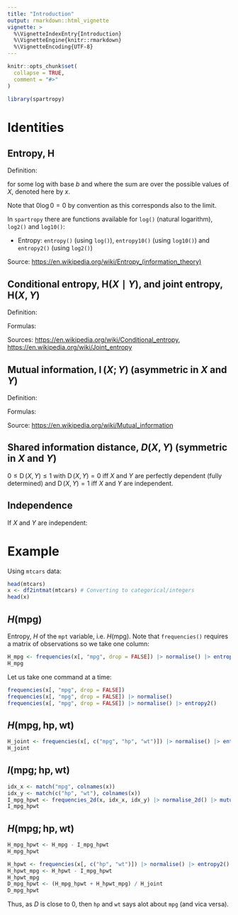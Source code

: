 ```yaml
---
title: "Introduction"
output: rmarkdown::html_vignette
vignette: >
  %\VignetteIndexEntry{Introduction}
  %\VignetteEngine{knitr::rmarkdown}
  %\VignetteEncoding{UTF-8}
---
```


```r
knitr::opts_chunk$set(
  collapse = TRUE,
  comment = "#>"
)
```

```r
library(spartropy)
```


# Identities

## Entropy, $\mathrm{H}$

Definition:

\begin{align}
  \mathrm{H}(X) &= - \sum_{x} P(X = x) \log_b P(X = x)
\end{align}
for some log with base $b$ and where the sum are over the possible values of $X$, denoted here by $x$.

Note that $0 \log 0 = 0$ by convention as this corresponds also to the limit.

In `spartropy` there are functions available for `log()` (natural logarithm), 
`log2()` and `log10()`:

* Entropy: `entropy()` (using `log()`), `entropy10()` (using `log10()`) and `entropy2()` (using `log2()`)


Source: <https://en.wikipedia.org/wiki/Entropy_(information_theory)>

## Conditional entropy, $\mathrm{H}(X \mid Y)$, and joint entropy, $\mathrm{H}(X, Y)$

Definition:

\begin{align}
  \mathrm{H}(X \mid Y) 
  &= - \sum_{x, y} P(X = x \mid Y = y) \log_b \frac{P(X = x \mid Y = y)}{P(Y = y)} \\
  \mathrm{H}(X , Y) 
  &= - \sum_{x, y} P(X = x \mid Y = y) \log_b P(X = x \mid Y = y) 
\end{align}

Formulas:

\begin{align}
  \mathrm{H}(X \mid Y) &= \mathrm{H}(X, Y) - \mathrm{H}(Y) \\
  \mathrm{H}(Y \mid X) &= \mathrm{H}(X, Y) - \mathrm{H}(X) 
\end{align}


\begin{align}
  \mathrm{H}(X , Y) 
  &= \mathrm{H}(X \mid Y) + \mathrm{H}(Y) \\
  &= \mathrm{H}(Y \mid X) + \mathrm{H}(X) 
\end{align}

Sources: <https://en.wikipedia.org/wiki/Conditional_entropy>, <https://en.wikipedia.org/wiki/Joint_entropy>

## Mutual information, $\operatorname{I} (X; Y)$ (asymmetric in $X$ and $Y$)

Definition:

\begin{align}
  \operatorname{I} (X; Y)
  &= \sum_{x, y} P(X = x \mid Y = y) \log_b \frac{P(X = x \mid Y = y)}{P(X = x) P(Y = y)} 
\end{align}

Formulas:

\begin{align}
  \operatorname{I} (X; Y)
  &= \mathrm{H}(X) - \mathrm{H}(X \mid Y)\\ 
  &= \mathrm{H}(Y) - \mathrm{H}(Y \mid X)\\
  &= \mathrm{H}(X) + \mathrm{H}(Y) - \mathrm{H}(X,Y) \\
  &= \mathrm{H}(X,Y) - \mathrm{H}(X \mid Y) - \mathrm{H}(Y \mid X)
\end{align}

Source: <https://en.wikipedia.org/wiki/Mutual_information>

## Shared information distance, $D(X, Y)$ (symmetric in $X$ and $Y$)

\begin{align}
  \operatorname{D} (X, Y)
  &= \frac{ \mathrm{H}(X \mid Y) + \mathrm{H}(Y \mid X) }{\mathrm{H}(X,Y)} 
\end{align}

$0 \leq \operatorname{D} (X, Y) \leq 1$ with $\operatorname{D} (X, Y) = 0$ iff 
$X$ and $Y$ are perfectly dependent (fully determined) and 
$\operatorname{D} (X, Y) = 1$ iff
$X$ and $Y$ are independent.


## Independence 

If $X$ and $Y$ are independent:

\begin{align}
  \mathrm{H} (Y \mid X) &= \mathrm {H}(Y) \\
  \mathrm{H} (X \mid Y) &= \mathrm {H}(X) .
\end{align}

# Example

Using `mtcars` data:

```r
head(mtcars)
x <- df2intmat(mtcars) # Converting to categorical/integers
head(x)
```

## $H(\text{mpg})$

Entropy, $H$ of the `mpt` variable, i.e. $H(\text{mpg})$. 
Note that `frequencies()` requires a matrix of observations so 
we take one column:

```r
H_mpg <- frequencies(x[, "mpg", drop = FALSE]) |> normalise() |> entropy2()
H_mpg
```

Let us take one command at a time:

```r
frequencies(x[, "mpg", drop = FALSE])
frequencies(x[, "mpg", drop = FALSE]) |> normalise()
frequencies(x[, "mpg", drop = FALSE]) |> normalise() |> entropy2()
```

## $H(\text{mpg}, \text{hp}, \text{wt})$

```r
H_joint <- frequencies(x[, c("mpg", "hp", "wt")]) |> normalise() |> entropy2()
H_joint
```

## $I(\text{mpg}; \text{hp}, \text{wt})$

```r
idx_x <- match("mpg", colnames(x))
idx_y <- match(c("hp", "wt"), colnames(x))
I_mpg_hpwt <- frequencies_2d(x, idx_x, idx_y) |> normalise_2d() |> mutual_information2()
I_mpg_hpwt
```

## $H(\text{mpg}; \text{hp}, \text{wt})$

\begin{align}
  \mathrm{H}(X \mid Y) &= \mathrm{H}(X) - \operatorname{I} (X; Y) \\
  \mathrm{H}(\text{mpg} \mid \text{hp}, \text{wt}) 
  &= \mathrm{H}(\text{mpg}) - \operatorname{I} (\text{mpg}; \text{hp}, \text{wt}) \\
\end{align}

```r
H_mpg_hpwt <- H_mpg - I_mpg_hpwt
H_mpg_hpwt
```

\begin{align}
  \operatorname{D} (\text{mpg}, \{ \text{hp}, \text{wt} \})
  &= \frac{ \mathrm{H}(\text{mpg} \mid \text{hp}, \text{wt}) + 
    \mathrm{H}(\text{hp}, \text{wt} \mid \text{mpg}) }{\mathrm{H}(\text{mpg}, \text{hp}, \text{wt})} 
\end{align}


```r
H_hpwt <- frequencies(x[, c("hp", "wt")]) |> normalise() |> entropy2()
H_hpwt_mpg <- H_hpwt - I_mpg_hpwt
H_hpwt_mpg
D_mpg_hpwt <- (H_mpg_hpwt + H_hpwt_mpg) / H_joint
D_mpg_hpwt
```


Thus, as $D$ is close to 0, then `hp` and `wt` says alot about `mpg` (and vica versa).


